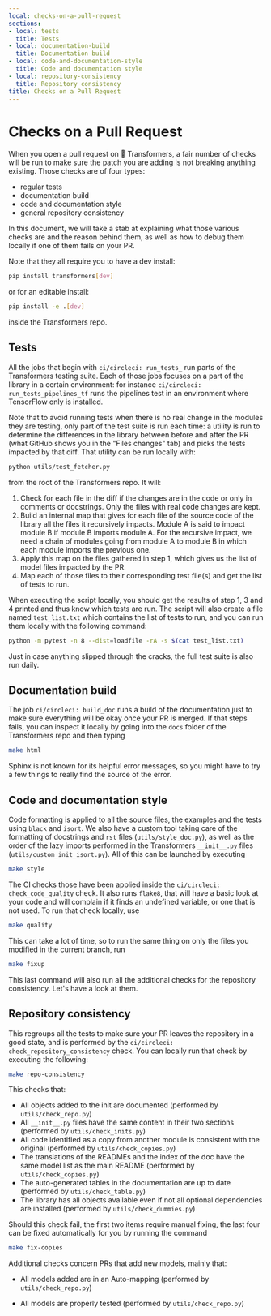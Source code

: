 ```yaml
---
local: checks-on-a-pull-request
sections:
- local: tests
  title: Tests
- local: documentation-build
  title: Documentation build
- local: code-and-documentation-style
  title: Code and documentation style
- local: repository-consistency
  title: Repository consistency
title: Checks on a Pull Request
---
```

<script>
</script>
<!---
Copyright 2020 The HuggingFace Team. All rights reserved.

Licensed under the Apache License, Version 2.0 (the "License");
you may not use this file except in compliance with the License.
You may obtain a copy of the License at

    http://www.apache.org/licenses/LICENSE-2.0

Unless required by applicable law or agreed to in writing, software
distributed under the License is distributed on an "AS IS" BASIS,
WITHOUT WARRANTIES OR CONDITIONS OF ANY KIND, either express or implied.
See the License for the specific language governing permissions and
limitations under the License.
-->

<h1 id="checks-on-a-pull-request">Checks on a Pull Request</h1>

When you open a pull request on 🤗 Transformers, a fair number of checks will be run to make sure the patch you are adding is not breaking anything existing. Those checks are of four types:
- regular tests
- documentation build
- code and documentation style
- general repository consistency

In this document, we will take a stab at explaining what those various checks are and the reason behind them, as well as how to debug them locally if one of them fails on your PR.

Note that they all require you to have a dev install:

```bash
pip install transformers[dev]
```

or for an editable install:

```bash
pip install -e .[dev]
```

inside the Transformers repo.

<h2 id="tests">Tests</h2>

All the jobs that begin with `ci/circleci: run_tests_` run parts of the Transformers testing suite. Each of those jobs focuses on a part of the library in a certain environment: for instance `ci/circleci: run_tests_pipelines_tf` runs the pipelines test in an environment where TensorFlow only is installed.

Note that to avoid running tests when there is no real change in the modules they are testing, only part of the test suite is run each time: a utility is run to determine the differences in the library between before and after the PR (what GitHub shows you in the "Files changes" tab) and picks the tests impacted by that diff. That utility can be run locally with:

```bash
python utils/test_fetcher.py
```

from the root of the Transformers repo. It will:

1. Check for each file in the diff if the changes are in the code or only in comments or docstrings. Only the files with real code changes are kept.
2. Build an internal map that gives for each file of the source code of the library all the files it recursively impacts. Module A is said to impact module B if module B imports module A. For the recursive impact, we need a chain of modules going from module A to module B in which each module imports the previous one.
3. Apply this map on the files gathered in step 1, which  gives us the list of model files impacted by the PR.
4. Map each of those files to their corresponding test file(s) and get the list of tests to run.

When executing the script locally, you should get the results of step 1, 3 and 4 printed and thus know which tests are run. The script will also create a file named `test_list.txt` which contains the list of tests to run, and you can run them locally with the following command:

```bash
python -m pytest -n 8 --dist=loadfile -rA -s $(cat test_list.txt)
```

Just in case anything slipped through the cracks, the full test suite is also run daily.

<h2 id="documentation-build">Documentation build</h2>

The job `ci/circleci: build_doc` runs a build of the documentation just to make sure everything will be okay once your PR is merged. If that steps fails, you can inspect it locally by going into the `docs` folder of the Transformers repo and then typing

```bash
make html
```

Sphinx is not known for its helpful error messages, so you might have to try a few things to really find the source of the error.

<h2 id="code-and-documentation-style">Code and documentation style</h2>

Code formatting is applied to all the source files, the examples and the tests using `black` and `isort`. We also have a custom tool taking care of the formatting of docstrings and `rst` files (`utils/style_doc.py`), as well as the order of the lazy imports performed in the Transformers `__init__.py` files (`utils/custom_init_isort.py`). All of this can be launched by executing

```bash
make style
```

The CI checks those have been applied inside the `ci/circleci: check_code_quality` check. It also runs `flake8`, that will have a basic look at your code and will complain if it finds an undefined variable, or one that is not used. To run that check locally, use

```bash
make quality
```

This can take a lot of time, so to run the same thing on only the files you modified in the current branch, run

```bash
make fixup
```

This last command will also run all the additional checks for the repository consistency. Let's have a look at them.

<h2 id="repository-consistency">Repository consistency</h2>

This regroups all the tests to make sure your PR leaves the repository in a good state, and is performed by the `ci/circleci: check_repository_consistency` check. You can locally run that check by executing the following:

```bash
make repo-consistency
```

This checks that:

- All objects added to the init are documented (performed by `utils/check_repo.py`)
- All `__init__.py` files have the same content in their two sections (performed by `utils/check_inits.py`)
- All code identified as a copy from another module is consistent with the original (performed by `utils/check_copies.py`)
- The translations of the READMEs and the index of the doc have the same model list as the main README (performed by `utils/check_copies.py`)
- The auto-generated tables in the documentation are up to date (performed by `utils/check_table.py`)
- The library has all objects available even if not all optional dependencies are installed (performed by `utils/check_dummies.py`)

Should this check fail, the first two items require manual fixing, the last four can be fixed automatically for you by running the command

```bash
make fix-copies
```

Additional checks concern PRs that add new models, mainly that:

- All models added are in an Auto-mapping (performed by `utils/check_repo.py`)
<!-- TODO Sylvain, add a check that makes sure the common tests are implemented.-->
- All models are properly tested (performed by `utils/check_repo.py`)

<!-- TODO Sylvain, add the following
- All models are added to the main README, inside the master doc
- All checkpoints used actually exist on the Hub

-->